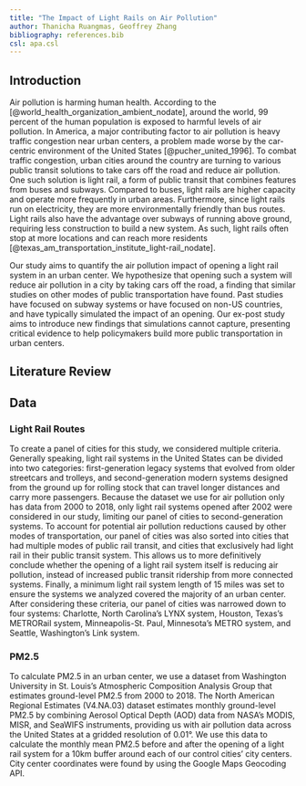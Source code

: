 ---
title: "The Impact of Light Rails on Air Pollution"
author: Thanicha Ruangmas, Geoffrey Zhang
bibliography: references.bib
csl: apa.csl
---

## Introduction

Air pollution is harming human health. According to the [@world_health_organization_ambient_nodate], around the world, 99 percent of the human population is exposed to harmful levels of air pollution. In America, a major contributing factor to air pollution is heavy traffic congestion near urban centers, a problem made worse by the car-centric environment of the United States [@pucher_united_1996]. To combat traffic congestion, urban cities around the country are turning to various public transit solutions to take cars off the road and reduce air pollution. One such solution is light rail, a form of public transit that combines features from buses and subways. Compared to buses, light rails are higher capacity and operate more frequently in urban areas. Furthermore, since light rails run on electricity, they are more environmentally friendly than bus routes. Light rails also have the advantage over subways of running above ground, requiring less construction to build a new system. As such, light rails often stop at more locations and can reach more residents [@texas_am_transportation_institute_light-rail_nodate].

Our study aims to quantify the air pollution impact of opening a light rail system in an urban center. We hypothesize that opening such a system will reduce air pollution in a city by taking cars off the road, a finding that similar studies on other modes of public transportation have found. Past studies have focused on subway systems or have focused on non-US countries, and have typically simulated the impact of an opening. Our ex-post study aims to introduce new findings that simulations cannot capture, presenting critical evidence to help policymakers build more public transportation in urban centers.

<!--# TR will describe Identification Strategy -->

## Literature Review

<!--# Add Literature Review here -->

## Data

### Light Rail Routes

<!--# GZ explain why the four cities were chosen -->

To create a panel of cities for this study, we considered multiple criteria. Generally speaking, light rail systems in the United States can be divided into two categories: first-generation legacy systems that evolved from older streetcars and trolleys, and second-generation modern systems designed from the ground up for rolling stock that can travel longer distances and carry more passengers. Because the dataset we use for air pollution only has data from 2000 to 2018, only light rail systems opened after 2002 were considered in our study, limiting our panel of cities to second-generation systems. To account for potential air pollution reductions caused by other modes of transportation, our panel of cities was also sorted into cities that had multiple modes of public rail transit, and cities that exclusively had light rail in their public transit system. This allows us to more definitively conclude whether the opening of a light rail system itself is reducing air pollution, instead of increased public transit ridership from more connected systems. Finally, a minimum light rail system length of 15 miles was set to ensure the systems we analyzed covered the majority of an urban center. After considering these criteria, our panel of cities was narrowed down to four systems: Charlotte, North Carolina's LYNX system, Houston, Texas's METRORail system, Minneapolis-St. Paul, Minnesota's METRO system, and Seattle, Washington's Link system.

### PM2.5

<!--# GZ will need to clarify this section. -->

To calculate PM2.5 in an urban center, we use a dataset from Washington University in St. Louis's Atmospheric Composition Analysis Group that estimates ground-level PM2.5 from 2000 to 2018. The North American Regional Estimates (V4.NA.03) dataset estimates monthly ground-level PM2.5 by combining Aerosol Optical Depth (AOD) data from NASA's MODIS, MISR, and SeaWIFS instruments, providing us with air pollution data across the United States at a gridded resolution of 0.01°. We use this data to calculate the monthly mean PM2.5 before and after the opening of a light rail system for a 10km buffer around each of our control cities' city centers. City center coordinates were found by using the Google Maps Geocoding API.
